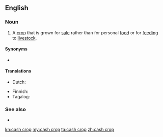 ==English==
{{wikipedia}}

===Noun===
{{en-noun}}

# {{lb|en|agriculture}} A [[crop]] that is grown for [[sale]] rather than for personal [[food]] or for [[feeding]] to [[livestock]].

====Synonyms====
* {{l|en|money crop}}

====Translations====
{{trans-top|crop grown for sale}}
* Dutch: {{t+|nl|handelsgewas|n}}
{{trans-mid}}
* Finnish: {{t+|fi|rahakasvi}}
* Tagalog: {{t|tl|salapiing pananim}}
{{trans-bottom}}

===See also===
* {{l|en|subsistence crop}}

[[kn:cash crop]]
[[my:cash crop]]
[[ta:cash crop]]
[[zh:cash crop]]